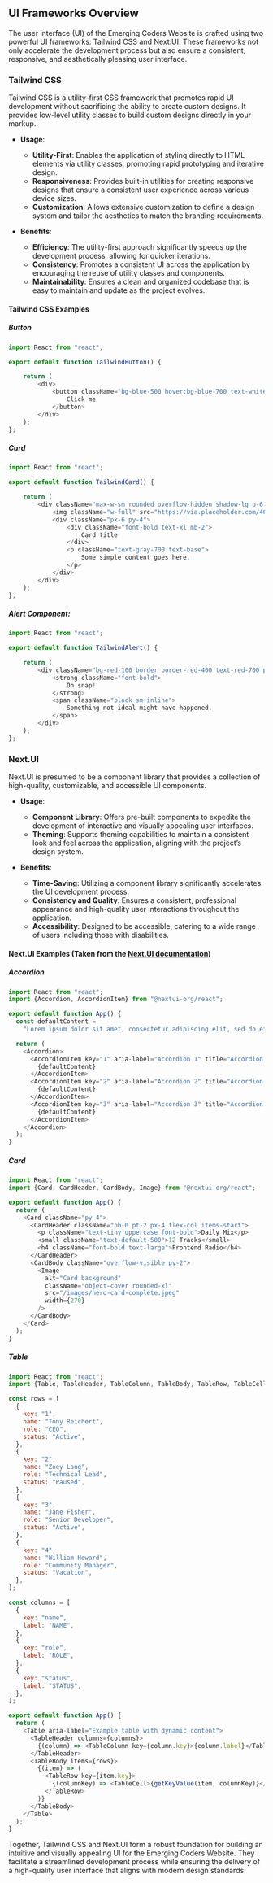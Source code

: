 ## UI Frameworks Overview

The user interface (UI) of the Emerging Coders Website is crafted using two powerful UI frameworks: Tailwind CSS and Next.UI. These frameworks not only accelerate the development process but also ensure a consistent, responsive, and aesthetically pleasing user interface.

### Tailwind CSS

Tailwind CSS is a utility-first CSS framework that promotes rapid UI development without sacrificing the ability to create custom designs. It provides low-level utility classes to build custom designs directly in your markup.

- **Usage**:
  - **Utility-First**: Enables the application of styling directly to HTML elements via utility classes, promoting rapid prototyping and iterative design.
  - **Responsiveness**: Provides built-in utilities for creating responsive designs that ensure a consistent user experience across various device sizes.
  - **Customization**: Allows extensive customization to define a design system and tailor the aesthetics to match the branding requirements.

- **Benefits**:
  - **Efficiency**: The utility-first approach significantly speeds up the development process, allowing for quicker iterations.
  - **Consistency**: Promotes a consistent UI across the application by encouraging the reuse of utility classes and components.
  - **Maintainability**: Ensures a clean and organized codebase that is easy to maintain and update as the project evolves.

#### Tailwind CSS Examples

##### Button
```js showLineNumbers
import React from "react"; 

export default function TailwindButton() {

    return (
        <div>
            <button className="bg-blue-500 hover:bg-blue-700 text-white font-bold py-2 px-4 rounded">
                Click me
            </button>
        </div>
    );
};
```

##### Card
```js showLineNumbers 
import React from "react"; 

export default function TailwindCard() {

    return (
        <div className="max-w-sm rounded overflow-hidden shadow-lg p-6 mb-8 bg-white">
            <img className="w-full" src="https://via.placeholder.com/400" alt="Sunset in the mountains" />
            <div className="px-6 py-4">
                <div className="font-bold text-xl mb-2">
                    Card title
                </div>
                <p className="text-gray-700 text-base">
                    Some simple content goes here.
                </p>
            </div>
        </div>
    );
};
```

##### Alert Component:
```js showLineNumbers 
import React from "react"; 

export default function TailwindAlert() {

    return (
        <div className="bg-red-100 border border-red-400 text-red-700 px-4 py-3 rounded relative" role="alert">
            <strong className="font-bold">
                Oh snap!
            </strong>
            <span className="block sm:inline"> 
                Something not ideal might have happened.
            </span>
        </div>
    );
};
```



### Next.UI

Next.UI is presumed to be a component library that provides a collection of high-quality, customizable, and accessible UI components.

- **Usage**:
  - **Component Library**: Offers pre-built components to expedite the development of interactive and visually appealing user interfaces.
  - **Theming**: Supports theming capabilities to maintain a consistent look and feel across the application, aligning with the project’s design system.

- **Benefits**:
  - **Time-Saving**: Utilizing a component library significantly accelerates the UI development process.
  - **Consistency and Quality**: Ensures a consistent, professional appearance and high-quality user interactions throughout the application.
  - **Accessibility**: Designed to be accessible, catering to a wide range of users including those with disabilities.

#### Next.UI Examples (Taken from the [Next.UI documentation](https://nextui.org/docs/components/accordion))

##### Accordion
```js showLineNumbers 
import React from "react";
import {Accordion, AccordionItem} from "@nextui-org/react";

export default function App() {
  const defaultContent =
    "Lorem ipsum dolor sit amet, consectetur adipiscing elit, sed do eiusmod tempor incididunt ut labore et dolore magna aliqua. Ut enim ad minim veniam, quis nostrud exercitation ullamco laboris nisi ut aliquip ex ea commodo consequat.";

  return (
    <Accordion>
      <AccordionItem key="1" aria-label="Accordion 1" title="Accordion 1">
        {defaultContent}
      </AccordionItem>
      <AccordionItem key="2" aria-label="Accordion 2" title="Accordion 2">
        {defaultContent}
      </AccordionItem>
      <AccordionItem key="3" aria-label="Accordion 3" title="Accordion 3">
        {defaultContent}
      </AccordionItem>
    </Accordion>
  );
}
```

##### Card
```js showLineNumbers 
import React from "react";
import {Card, CardHeader, CardBody, Image} from "@nextui-org/react";

export default function App() {
  return (
    <Card className="py-4">
      <CardHeader className="pb-0 pt-2 px-4 flex-col items-start">
        <p className="text-tiny uppercase font-bold">Daily Mix</p>
        <small className="text-default-500">12 Tracks</small>
        <h4 className="font-bold text-large">Frontend Radio</h4>
      </CardHeader>
      <CardBody className="overflow-visible py-2">
        <Image
          alt="Card background"
          className="object-cover rounded-xl"
          src="/images/hero-card-complete.jpeg"
          width={270}
        />
      </CardBody>
    </Card>
  );
}
```

##### Table
```js showLineNumbers 
import React from "react";
import {Table, TableHeader, TableColumn, TableBody, TableRow, TableCell, getKeyValue} from "@nextui-org/react";

const rows = [
  {
    key: "1",
    name: "Tony Reichert",
    role: "CEO",
    status: "Active",
  },
  {
    key: "2",
    name: "Zoey Lang",
    role: "Technical Lead",
    status: "Paused",
  },
  {
    key: "3",
    name: "Jane Fisher",
    role: "Senior Developer",
    status: "Active",
  },
  {
    key: "4",
    name: "William Howard",
    role: "Community Manager",
    status: "Vacation",
  },
];

const columns = [
  {
    key: "name",
    label: "NAME",
  },
  {
    key: "role",
    label: "ROLE",
  },
  {
    key: "status",
    label: "STATUS",
  },
];

export default function App() {
  return (
    <Table aria-label="Example table with dynamic content">
      <TableHeader columns={columns}>
        {(column) => <TableColumn key={column.key}>{column.label}</TableColumn>}
      </TableHeader>
      <TableBody items={rows}>
        {(item) => (
          <TableRow key={item.key}>
            {(columnKey) => <TableCell>{getKeyValue(item, columnKey)}</TableCell>}
          </TableRow>
        )}
      </TableBody>
    </Table>
  );
}

```



Together, Tailwind CSS and Next.UI form a robust foundation for building an intuitive and visually appealing UI for the Emerging Coders Website. They facilitate a streamlined development process while ensuring the delivery of a high-quality user interface that aligns with modern design standards.